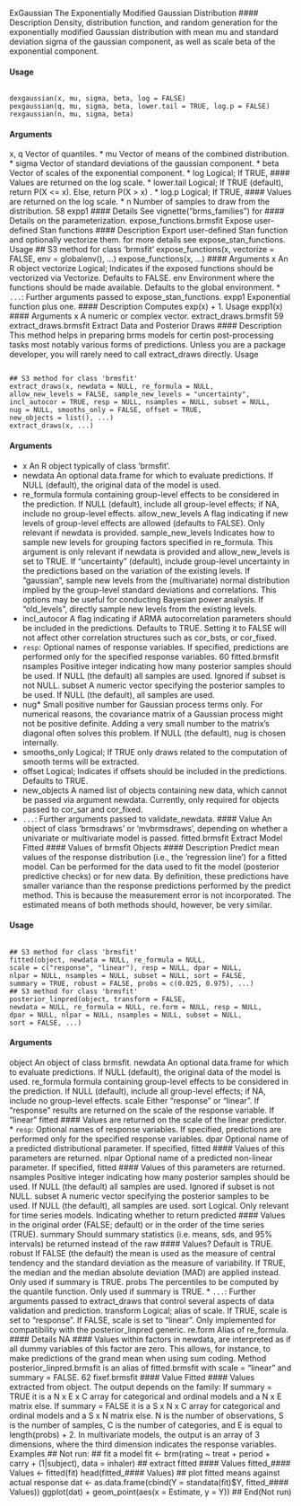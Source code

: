 
ExGaussian The Exponentially Modified Gaussian Distribution
#### Description 
Density, distribution function, and random generation for the exponentially modified Gaussian distribution
with mean mu and standard deviation sigma of the gaussian component, as well as scale
beta of the exponential component.

#### Usage
<pre><code>
dexgaussian(x, mu, sigma, beta, log = FALSE)
pexgaussian(q, mu, sigma, beta, lower.tail = TRUE, log.p = FALSE)
rexgaussian(n, mu, sigma, beta)
</code></pre>

#### Arguments
x, q Vector of quantiles.
* mu Vector of means of the combined distribution.
* sigma Vector of standard deviations of the gaussian component.
* beta Vector of scales of the exponential component.
* log Logical; If TRUE, #### Values are returned on the log scale.
* lower.tail Logical; If TRUE (default), return P(X <= x). Else, return P(X > x) .
* log.p Logical; If TRUE, #### Values are returned on the log scale.
* n Number of samples to draw from the distribution.
58 expp1
#### Details
See vignette("brms_families") for #### Details on the parameterization.
expose_functions.brmsfit
Expose user-defined Stan functions
#### Description 
Export user-defined Stan function and optionally vectorize them. for more details see expose_stan_functions.
Usage
## S3 method for class 'brmsfit'
expose_functions(x, vectorize = FALSE,
env = globalenv(), ...)
expose_functions(x, ...)
#### Arguments
x An R object
vectorize Logical; Indicates if the exposed functions should be vectorized via Vectorize.
Defaults to FALSE.
env Environment where the functions should be made available. Defaults to the
global environment.
* `` ... ``: Further arguments passed to expose_stan_functions.
expp1 Exponential function plus one.
#### Description 
Computes exp(x) + 1.
Usage
expp1(x)
#### Arguments
x A numeric or complex vector.
extract_draws.brmsfit 59
extract_draws.brmsfit Extract Data and Posterior Draws
#### Description 
This method helps in preparing brms models for certin post-processing tasks most notably various
forms of predictions. Unless you are a package developer, you will rarely need to call extract_draws
directly.
Usage
<pre><code>
## S3 method for class 'brmsfit'
extract_draws(x, newdata = NULL, re_formula = NULL,
allow_new_levels = FALSE, sample_new_levels = "uncertainty",
incl_autocor = TRUE, resp = NULL, nsamples = NULL, subset = NULL,
nug = NULL, smooths_only = FALSE, offset = TRUE,
new_objects = list(), ...)
extract_draws(x, ...)
</code></pre>
#### Arguments
* x An R object typically of class 'brmsfit'.
* newdata An optional data.frame for which to evaluate predictions. If NULL (default), the
original data of the model is used.
* re_formula formula containing group-level effects to be considered in the prediction. If
NULL (default), include all group-level effects; if NA, include no group-level effects.
allow_new_levels
A flag indicating if new levels of group-level effects are allowed (defaults to
FALSE). Only relevant if newdata is provided.
sample_new_levels
Indicates how to sample new levels for grouping factors specified in re_formula.
This argument is only relevant if newdata is provided and allow_new_levels is
set to TRUE. If "uncertainty" (default), include group-level uncertainty in the
predictions based on the variation of the existing levels. If "gaussian", sample
new levels from the (multivariate) normal distribution implied by the group-level
standard deviations and correlations. This options may be useful for conducting
Bayesian power analysis. If "old_levels", directly sample new levels from the
existing levels.
* incl_autocor A flag indicating if ARMA autocorrelation parameters should be included in the
predictions. Defaults to TRUE. Setting it to FALSE will not affect other correlation
structures such as cor_bsts, or cor_fixed.
* `` resp``: Optional names of response variables. If specified, predictions are performed
only for the specified response variables.
60 fitted.brmsfit
nsamples Positive integer indicating how many posterior samples should be used. If NULL
(the default) all samples are used. Ignored if subset is not NULL.
subset A numeric vector specifying the posterior samples to be used. If NULL (the
default), all samples are used.
* nug*  Small positive number for Gaussian process terms only. For numerical reasons,
the covariance matrix of a Gaussian process might not be positive definite.
Adding a very small number to the matrix’s diagonal often solves this problem.
If NULL (the default), nug is chosen internally.
* smooths_only Logical; If TRUE only draws related to the computation of smooth terms will be
extracted.
* offset Logical; Indicates if offsets should be included in the predictions. Defaults to TRUE.
* new_objects A named list of objects containing new data, which cannot be passed via argument
newdata. Currently, only required for objects passed to cor_sar and
cor_fixed.
* `` ... ``: Further arguments passed to validate_newdata.
#### Value
An object of class 'brmsdraws' or 'mvbrmsdraws', depending on whether a univariate or multivariate
model is passed.
fitted.brmsfit Extract Model Fitted #### Values of brmsfit Objects
#### Description 
Predict mean values of the response distribution (i.e., the ’regression line’) for a fitted model. Can
be performed for the data used to fit the model (posterior predictive checks) or for new data. By definition, these predictions have smaller variance than the response predictions performed by the predict method. This is because the measurement error is not incorporated. The estimated means of both methods should, however, be very similar.

#### Usage

<pre><code>
## S3 method for class 'brmsfit'
fitted(object, newdata = NULL, re_formula = NULL,
scale = c("response", "linear"), resp = NULL, dpar = NULL,
nlpar = NULL, nsamples = NULL, subset = NULL, sort = FALSE,
summary = TRUE, robust = FALSE, probs = c(0.025, 0.975), ...)
## S3 method for class 'brmsfit'
posterior_linpred(object, transform = FALSE,
newdata = NULL, re_formula = NULL, re.form = NULL, resp = NULL,
dpar = NULL, nlpar = NULL, nsamples = NULL, subset = NULL,
sort = FALSE, ...)
</code></pre>

#### Arguments
object An object of class brmsfit.
newdata An optional data.frame for which to evaluate predictions. If NULL (default), the
original data of the model is used.
re_formula formula containing group-level effects to be considered in the prediction. If
NULL (default), include all group-level effects; if NA, include no group-level effects.
scale Either "response" or "linear". If "response" results are returned on the scale
of the response variable. If "linear" fitted #### Values are returned on the scale of
the linear predictor.
* `` resp``: Optional names of response variables. If specified, predictions are performed
only for the specified response variables.
dpar Optional name of a predicted distributional parameter. If specified, fitted #### Values
of this parameters are returned.
nlpar Optional name of a predicted non-linear parameter. If specified, fitted #### Values of
this parameters are returned.
nsamples Positive integer indicating how many posterior samples should be used. If NULL
(the default) all samples are used. Ignored if subset is not NULL.
subset A numeric vector specifying the posterior samples to be used. If NULL (the
default), all samples are used.
sort Logical. Only relevant for time series models. Indicating whether to return
predicted #### Values in the original order (FALSE; default) or in the order of the time
series (TRUE).
summary Should summary statistics (i.e. means, sds, and 95% intervals) be returned instead
of the raw #### Values? Default is TRUE.
robust If FALSE (the default) the mean is used as the measure of central tendency and
the standard deviation as the measure of variability. If TRUE, the median and the
median absolute deviation (MAD) are applied instead. Only used if summary is
TRUE.
probs The percentiles to be computed by the quantile function. Only used if summary
is TRUE.
* `` ... ``: Further arguments passed to extract_draws that control several aspects of data
validation and prediction.
transform Logical; alias of scale. If TRUE, scale is set to "response". If FALSE, scale is
set to "linear". Only implemented for compatibility with the posterior_linpred
generic.
re.form Alias of re_formula.
#### Details
NA #### Values within factors in newdata, are interpreted as if all dummy variables of this factor are zero.
This allows, for instance, to make predictions of the grand mean when using sum coding.
Method posterior_linpred.brmsfit is an alias of fitted.brmsfit with scale = "linear"
and summary = FALSE.
62 fixef.brmsfit
#### Value
Fitted #### Values extracted from object. The output depends on the family: If summary = TRUE it is a
N x E x C array for categorical and ordinal models and a N x E matrix else. If summary = FALSE
it is a S x N x C array for categorical and ordinal models and a S x N matrix else. N is the number
of observations, S is the number of samples, C is the number of categories, and E is equal to
length(probs) + 2. In multivariate models, the output is an array of 3 dimensions, where the
third dimension indicates the response variables.
Examples
## Not run:
## fit a model
fit <- brm(rating ~ treat + period + carry + (1|subject),
data = inhaler)
## extract fitted #### Values
fitted_#### Values <- fitted(fit)
head(fitted_#### Values)
## plot fitted means against actual response
dat <- as.data.frame(cbind(Y = standata(fit)$Y, fitted_#### Values))
ggplot(dat) + geom_point(aes(x = Estimate, y = Y))
## End(Not run)
